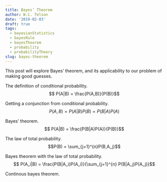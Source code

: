 ```yaml
---
title: Bayes’ Theorem
author: W.C. Telson
date: '2019-02-03'
draft: true
tags:
  - bayesianStatistics
  - bayesRule
  - bayesTheorem
  - probability
  - probabilityTheory
slug: bayes-theorem
---
```


This post will explore Bayes' theorem, and its applicability to our problem of making good guesses. 


The definition of conditional probability.
$$ P(A|B) = \frac{P(A,B)}{P(B)}$$

Getting a conjunction from conditional probability.
$$ P(A,B) = P(A|B)P(B) = P(B|A)P(A)$$

Bayes' theorem.
$$ P(A|B) = \frac{P(B|A)P(A)}{P(B)}$$

The law of total probability.
$$P(B) = \sum_{j=1}^{n}P(B,A_j)$$

Bayes theorem with the law of total probability.
$$ P(A_i|B) = \frac{P(B|A_i)P(A_i)}{\sum_{j=1}^{n} P(B|A_j)P(A_j)}$$

Continous bayes theorem.

